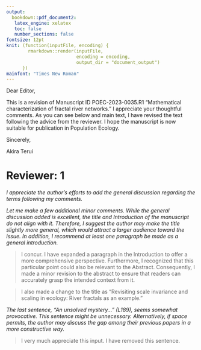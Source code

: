 ```yaml
---
output:
  bookdown::pdf_document2:
   latex_engine: xelatex
   toc: false
   number_sections: false
fontsize: 12pt
knit: (function(inputFile, encoding) {
        rmarkdown::render(inputFile,
                          encoding = encoding, 
                          output_dir = "document_output")
      })
mainfont: "Times New Roman"
---
```


Dear Editor,

This is a revision of Manuscript ID POEC-2023-0035.R1 "Mathematical characterization of fractal river networks." I appreciate your thoughtful comments. As you can see below and main text, I have revised the text following the advice from the reviewer. I hope the manuscript is now suitable for publication in Population Ecology.

Sincerely,

Akira Terui


# Reviewer: 1

*I appreciate the author's efforts to add the general discussion regarding the terms following my comments.*

*Let me make a few additional minor comments. While the general discussion added is excellent, the title and Introduction of the manuscript do not align with it. Therefore, I suggest the author may make the title slightly more general, which would attract a larger audience toward the issue.  In addition, I recommend at least one paragraph be made as a general introduction.*

> I concur. I have expanded a paragraph in the Introduction to offer a more comprehensive perspective. Furthermore, I recognized that this particular point could also be relevant to the Abstract. Consequently, I made a minor revision to the abstract to ensure that readers can accurately grasp the intended context from it.

> I also made a change to the title as "Revisiting scale invariance and scaling in ecology: River fractals as an example."

*The last sentence, "An unsolved mystery..." (L189), seems somewhat provocative. This sentence might be unnecessary. Alternatively, if space permits, the author may discuss the gap among their previous papers in a more constructive way.*

> I very much appreciate this input. I have removed this sentence.